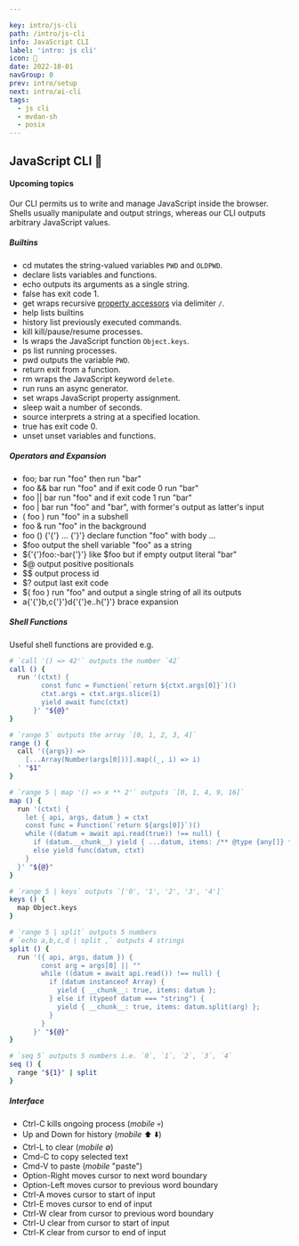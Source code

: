 ```yaml
---

key: intro/js-cli
path: /intro/js-cli
info: JavaScript CLI
label: 'intro: js cli'
icon: 🚧
date: 2022-10-01
navGroup: 0
prev: intro/setup
next: intro/ai-cli
tags:
  - js cli
  - mvdan-sh
  - posix
---
```



## JavaScript CLI 🚧

<!-- TODO Windows Ctrl-C etc? -->

<aside title="upcoming-article">

#### Upcoming topics

Our CLI permits us to write and manage JavaScript inside the browser.
Shells usually manipulate and output strings, whereas our CLI outputs arbitrary JavaScript values.

##### Builtins

- <InlineCode>cd</InlineCode> mutates the string-valued variables <code>PWD</code> and <code>OLDPWD</code>.
- <InlineCode>declare</InlineCode> lists variables and functions.
- <InlineCode>echo</InlineCode> outputs its arguments as a single string.
- <InlineCode>false</InlineCode> has exit code 1.
- <InlineCode>get</InlineCode> wraps recursive <a href="https://developer.mozilla.org/en-US/docs/Web/JavaScript/Reference/Operators/Property_accessors">property accessors</a> via delimiter <code>/</code>.
- <InlineCode>help</InlineCode> lists builtins
- <InlineCode>history</InlineCode> list previously executed commands.
- <InlineCode>kill</InlineCode> kill/pause/resume processes.
- <InlineCode>ls</InlineCode> wraps the JavaScript function <code>Object.keys</code>.
- <InlineCode>ps</InlineCode> list running processes.
- <InlineCode>pwd</InlineCode> outputs the variable <code>PWD</code>.
- <InlineCode>return</InlineCode> exit from a function.
- <InlineCode>rm</InlineCode> wraps the JavaScript keyword <code>delete</code>.
- <InlineCode>run</InlineCode> runs an async generator.
- <InlineCode>set</InlineCode> wraps JavaScript property assignment.
- <InlineCode>sleep</InlineCode> wait a number of seconds.
- <InlineCode>source</InlineCode> interprets a string at a specified location.
- <InlineCode>true</InlineCode> has exit code 0.
- <InlineCode>unset</InlineCode> unset variables and functions.

##### Operators and Expansion

- <InlineCode>foo; bar</InlineCode> run "foo" then run "bar"
- <InlineCode>foo &amp;&amp; bar</InlineCode> run "foo" and if exit code 0 run "bar"
- <InlineCode>foo || bar</InlineCode> run "foo" and if exit code 1 run "bar"
- <InlineCode>foo | bar</InlineCode> run "foo" and "bar", with former's output as latter's input
- <InlineCode>( foo )</InlineCode> run "foo" in a subshell
- <InlineCode>foo &amp;</InlineCode> run "foo" in the background
- <InlineCode>foo () {'{'} ... {'}'}</InlineCode> declare function "foo" with body ...
- <InlineCode>$foo</InlineCode> output the shell variable "foo" as a string
- <InlineCode>${'{'}foo:-bar{'}'}</InlineCode> like $foo but if empty output literal "bar"
- <InlineCode>$@</InlineCode> output positive positionals
- <InlineCode>$$</InlineCode> output process id
- <InlineCode>$?</InlineCode> output last exit code
- <InlineCode>$( foo )</InlineCode> run "foo" and output a single string of all its outputs
- <InlineCode>a{'{'}b,c{'}'}d{'{'}e..h{'}'}</InlineCode> brace expansion

##### Shell Functions

Useful shell functions are provided e.g.

```bash
# `call '() => 42'` outputs the number `42`
call () {
  run '(ctxt) {
        const func = Function(`return ${ctxt.args[0]}`)()
        ctxt.args = ctxt.args.slice(1)
        yield await func(ctxt)
      }' "${@}"
}

# `range 5` outputs the array `[0, 1, 2, 3, 4]`
range () {
  call '({args}) =>
    [...Array(Number(args[0]))].map((_, i) => i)
  ' "$1" 
}

# `range 5 | map '() => x ** 2'` outputs `[0, 1, 4, 9, 16]`
map () {
  run '(ctxt) {
    let { api, args, datum } = ctxt
    const func = Function(`return ${args[0]}`)()
    while ((datum = await api.read(true)) !== null) {
      if (datum.__chunk__) yield { ...datum, items: /** @type {any[]} */ (datum.items).map(x => func(x, ctxt)) }
      else yield func(datum, ctxt)
    }
  }' "${@}"
}

# `range 5 | keys` outputs `['0', '1', '2', '3', '4']`
keys () {
  map Object.keys
}

# `range 5 | split` outputs 5 numbers
# `echo a,b,c,d | split ,` outputs 4 strings
split () {
  run '({ api, args, datum }) {
        const arg = args[0] || ""
        while ((datum = await api.read()) !== null) {
          if (datum instanceof Array) {
            yield { __chunk__: true, items: datum };
          } else if (typeof datum === "string") {
            yield { __chunk__: true, items: datum.split(arg) };
          }
        }
      }' "${@}"
}

# `seq 5` outputs 5 numbers i.e. `0`, `1`, `2`, `3`, `4`
seq () {
  range "${1}" | split
}
```

##### Interface

- Ctrl-C kills ongoing process (_mobile_ 💀)
- Up and Down for history (_mobile_ ⬆️ ⬇️)
- Ctrl-L to clear (_mobile_ ∅)
- Cmd-C to copy selected text
- Cmd-V to paste (_mobile_ "paste")
- Option-Right moves cursor to next word boundary
- Option-Left moves cursor to previous word boundary
- Ctrl-A moves cursor to start of input
- Ctrl-E moves cursor to end of input
- Ctrl-W clear from cursor to previous word boundary
- Ctrl-U clear from cursor to start of input
- Ctrl-K clear from cursor to end of input


</aside>
